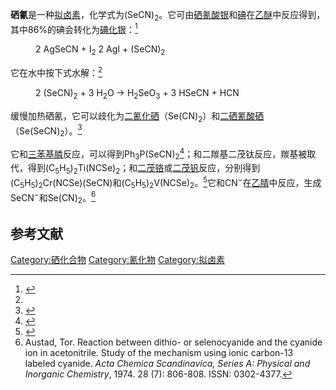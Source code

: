 {{Chembox
| Name = 
| NameEn = 
| ImageFile = selenocyanogen.png
|  ImageSize = 
|  ImageAlt = 
| IUPACName = 
| IUPACNameZh = 
| OtherNames = 一氰化硒<br>二氰化二硒
| Section1 = {{Chembox Identifiers
|   CASNo = 27151-67-3
|   CASNo_Ref = {{cascite|correct|CAS}}
|   PubChem = 
|   SMILES =  }}
| Section2 = {{Chembox Properties
|   Formula = (SeCN)<sub>2</sub>
|   MolarMass = 
|   Appearance = 黄色晶体<ref>Birckenbach, Lothar; Kellermann, Karl. Pseudo halogens. I. ''Berichte der Deutschen Chemischen Gesellschaft [Abteilung] B: Abhandlungen'', 1925. 58B: 786-794. ISSN: 0365-9488.</ref>
|   Density = 
|   MeltingPt = 
|   BoilingPt = 
|   SolubleOther = 可溶于[[苯|苯]]、[[三氯甲烷|三氯甲烷]]、[[四氯化碳|四氯化碳]]<ref name=Walden /> }}
| Section3 = {{Chembox Hazards
|   MainHazards = 
|   FlashPt = 
|   Autoignition =  }}
| Section4 = {{Chembox Related
|  Function = 
|  OtherAnions = 
|  OtherCations = [[硫氰|硫氰]]
|  OtherCpds = [[硒氰酸盐|硒氰酸盐]]
|  OtherFunctn =  }}
}}
'''硒氰'''是一种[[拟卤素|拟卤素]]，化学式为(SeCN)<sub>2</sub>。它可由[[硒氰酸银|硒氰酸银]]和[[碘|碘]]在[[乙醚|乙醚]]中反应得到，其中86%的碘会转化为[[碘化银|碘化银]]：<ref name=Walden>{{cite journal|journal=Chemical Reviews|volume=5|issue=3|language=en|issn=0009-2665|date=1928-10-01|pages=339–359|doi=10.1021/cr60019a002|url=https://pubs.acs.org/doi/abs/10.1021/cr60019a002|title=Free Inorganic Radicals.|accessdate=2021-01-04|author=P. Walden, L. F. Audrieth}}</ref>
: 2 AgSeCN + I<sub>2</sub> {{eqm}} 2 AgI + (SeCN)<sub>2</sub>

它在水中按下式水解：<ref name=Walden />
: 2 (SeCN)<sub>2</sub> + 3 H<sub>2</sub>O → H<sub>2</sub>SeO<sub>3</sub> + 3 HSeCN + HCN

缓慢加热硒氰，它可以歧化为[[:d:Q72507295|二氰化硒]]（Se(CN)<sub>2</sub>）和[[二硒氰酸硒|二硒氰酸硒]]（Se(SeCN)<sub>2</sub>）。<ref>{{cite journal|journal=Inorganic Chemistry|volume=45|issue=2|language=en|issn=0020-1669|date=2006-01|pages=710–716|doi=10.1021/ic0515103|url=https://pubs.acs.org/doi/10.1021/ic0515103|title=E 2 (CN) 2 (E = S, Se) and Related Compounds|accessdate=2021-01-04|author=Colin J. Burchell, Petr Kilian, Alexandra M. Z. Slawin, J. Derek Woollins, Karla Tersago, Christian Van Alsenoy, Frank Blockhuys}}</ref>

它和[[三苯基膦|三苯基膦]]反应，可以得到Ph<sub>3</sub>P(SeCN)<sub>2</sub><ref>{{cite journal|journal=Tetrahedron Letters|volume=20|issue=24|language=en|date=1979-01|pages=2251–2252|doi=10.1016/S0040-4039(01)93689-5|url=https://linkinghub.elsevier.com/retrieve/pii/S0040403901936895|title=Selenocyanation using a combined reagent of triphenylphosphine and selenocyanogen. A new and simple synthesis of alkyl selenocyanates and symmetrical alkyl diselenides from alcohols|accessdate=2021-01-04|author=Y. Tamura, M. Adachi, T. Kawasaki, Y. Kita}}</ref>；和二羰基二茂钛反应，羰基被取代，得到(C<sub>5</sub>H<sub>5</sub>)<sub>2</sub>Ti(NCSe)<sub>2</sub>；和[[二茂铬|二茂铬]]或[[二茂钒|二茂钒]]反应，分别得到(C<sub>5</sub>H<sub>5</sub>)<sub>2</sub>Cr(NCSe)(SeCN)和(C<sub>5</sub>H<sub>5</sub>)<sub>2</sub>V(NCSe)<sub>2</sub>。<ref>{{cite journal|journal=Journal of Organometallic Chemistry|volume=165|issue=2|language=en|date=1979-01|pages=215–223|doi=10.1016/S0022-328X(00)94323-7|url=https://linkinghub.elsevier.com/retrieve/pii/S0022328X00943237|title=Synthesis and characterization of mixed cyanothiocyanate and cyanoselenocyanate complexes of bis(cyclopentadienyl)-titanium, -vanadium and -chromium|accessdate=2021-01-04|author=M. Morán, V. Fernández|archive-date=2018-06-12|archive-url=https://web.archive.org/web/20180612215004/https://linkinghub.elsevier.com/retrieve/pii/S0022328X00943237|dead-url=no}}</ref>它和CN<sup>−</sup>在[[乙腈|乙腈]]中反应，生成SeCN<sup>−</sup>和Se(CN)<sub>2</sub>。<ref>Austad, Tor. Reaction between dithio- or selenocyanide and the cyanide ion in acetonitrile.  Study of the mechanism using ionic carbon-​13 labeled cyanide. ''Acta Chemica Scandinavica, Series A:  Physical and Inorganic Chemistry'', 1974. 28 (7): 806-808. ISSN: 0302-4377.</ref>

==参考文献==
{{reflist}}

{{非金属氰化合物}}
[[Category:硒化合物|Category:硒化合物]]
[[Category:氰化物|Category:氰化物]]
[[Category:拟卤素|Category:拟卤素]]